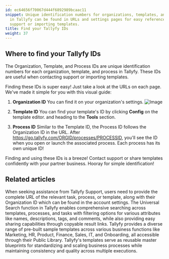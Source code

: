 ```yaml
---
id: ec64656f70067d444f6892989bcaac11
snippet: Unique identification numbers for organizations, templates, and processes
  in Tallyfy can be found in URLs and settings pages for easy reference when contacting
  support or importing templates.
title: Find your Tallyfy IDs
weight: 37
---
```


## Where to find your Tallyfy IDs

The Organization, Template, and Process IDs are unique identification numbers for each organization, template, and process in Tallyfy. These IDs are useful when contacting support or importing templates.

Finding these IDs is super easy! Just take a look at the URLs on each page. We've made it simple for you with this visual guide:

1. **Organization ID**
You can find it on your organization's settings.
![Image](https://screenshots.tallyfy.com/tallyfy%2Fpro%2Fdesktop-light-show-org-id.png)

2. **Template ID**
You can find your template's ID by clicking **Config** on the template editor. and heading to the **Tools** section.


3. **Process ID**
Similar to the Template ID, the Process ID follows the Organization ID in the URL. After https://go.tallyfy.com/ORGID/processes/PROCESSID, you'll see the ID when you open or launch the associated process. Each process has its own unique ID!

Finding and using these IDs is a breeze! Contact support or share templates confidently with your partner business. Hooray for simple identification!


## Related articles
<CardGrid>
<LinkTitleCard header="<b>Support > Provide necessary info to Tallyfy's support team</b>" href="/products/pro/miscellaneous/support/how-to-provide-necessary-info-to-tallyfy-support/" > When seeking assistance from Tallyfy Support, users need to provide the complete URL of the relevant task, process, or template, along with their Organization ID which can be found in the account settings. </LinkTitleCard>
<LinkTitleCard header="<b>Miscellaneous > Universal search</b>" href="/products/pro/miscellaneous/how-to-use-tallyfys-universal-search-function/" > The Universal Search function in Tallyfy enables comprehensive searching across templates, processes, and tasks with filtering options for various attributes like names, descriptions, tags, and comments, while also providing easy sharing capabilities through copyable result links. </LinkTitleCard>
<LinkTitleCard header="<b>Templates > Sample Templates</b>" href="/products/pro/documenting/templates/how-can-i-access-tallyfys-sample-templates/" > Tallyfy provides a diverse range of pre-built sample templates across various business functions like Marketing, HR, Product, Finance, Sales, IT, and Onboarding, all accessible through their Public Library. </LinkTitleCard>
<LinkTitleCard header="<b>Documenting > Templates</b>" href="/products/pro/documenting/templates/" > Tallyfy's templates serve as reusable master blueprints for standardizing and scaling business processes while maintaining consistency and quality across multiple executions. </LinkTitleCard>
</CardGrid>